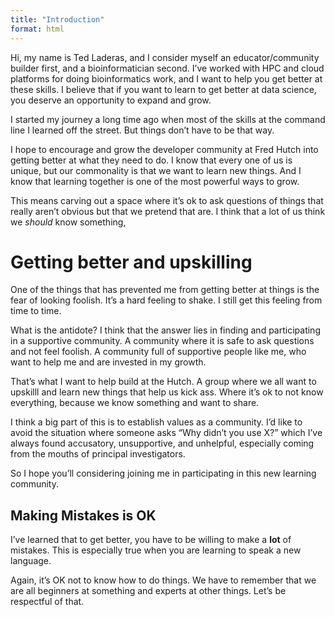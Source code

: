 ```yaml
---
title: "Introduction"
format: html
---
```


Hi, my name is Ted Laderas, and I consider myself an educator/community builder first, and a bioinformatician second. I've worked with HPC and cloud platforms for doing bioinformatics work, and I want to help you get better at these skills. I believe that if you want to learn to get better at data science, you deserve an opportunity to expand and grow.

I started my journey a long time ago when most of the skills at the command line I learned off the street. But things don't have to be that way.

I hope to encourage and grow the developer community at Fred Hutch into getting better at what they need to do. I know that every one of us is unique, but our commonality is that we want to learn new things. And I know that learning together is one of the most powerful ways to grow. 

This means carving out a space where it's ok to ask questions of things that really aren't obvious but that we pretend that are. I think that a lot of us think we *should* know something, 

# Getting better and upskilling

One of the things that has prevented me from getting better at things is the fear of looking foolish. It's a hard feeling to shake. I still get this feeling from time to time. 

What is the antidote? I think that the answer lies in finding and participating in a supportive community. A community where it is safe to ask questions and not feel foolish. A community full of supportive people like me, who want to help me and are invested in my growth. 

That's what I want to help build at the Hutch. A group where we all want to upskilll and learn new things that help us kick ass. Where it's ok to not know everything, because we know something and want to share. 

I think a big part of this is to establish values as a community. I'd like to avoid the situation where someone asks "Why didn't you use X?" which I've always found accusatory, unsupportive, and unhelpful, especially coming from the mouths of principal investigators. 

So I hope you'll considering joining me in participating in this new learning community. 

## Making Mistakes is OK

I've learned that to get better, you have to be willing to make a **lot** of mistakes. This is especially true when you are learning to speak a new language. 

Again, it's OK not to know how to do things. We have to remember that we are all beginners at something and experts at  other things. Let's be respectful of that. 

